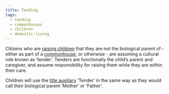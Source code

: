 ```yaml
---
title: Tending
tags:
  - tending
  - commonhouses
  - children
  - domestic-living
---
```

Citizens who are [raising children](lore:child-rearing) that they are not the
biological parent of - either as part of a [commonhouse](lore:commonhouses), or
otherwise - are assuming a cultural role known as ‘tender’. Tenders are
functionally the child’s parent and caregiver, and assume responsibility for
raising them while they are within their care.

Children will use the [title auxiliary](lore:auxiliary-names#titles) ‘Tender’
in the same way as they would call their biological parent ‘Mother’ or ‘Father’.
